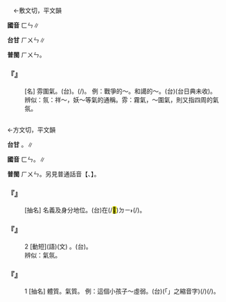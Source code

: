 
=={{ruby|氛|·ㄈㄣ}}==

　←敷文切，平文韻{{ruby|＝|ㄈㄣ}}

'''國音''' <rt>ㄈㄣ</rt>∥

'''台甘''' <rt>ㄏㄨㄣ</rt>∥

'''普閩''' <rt>ㄏㄨㄣ</rt>。

    

==='''『{{ruby|氣|ㄑㄧˋ}}{{ruby|氛|·ㄈㄣ}}』'''===
: [名] 雰圍氣。(台){{ruby|氣|ㄎㄧ˪}}{{ruby|氛|ㄏㄨㄣ}}。{{ruby|人|ㄌㄤˊ}}{{ruby|對|ㄉㄨㄧ˪}}{{ruby|四|ㄒㄧ˪}}{{ruby|周|ㄐㄧㄨ}}{{ruby|圍|ㄨㄧˊ}}{{ruby|丌|ㆤ}}{{ruby|氣|ㄎㄧ˪}}{{ruby|氛|ㄏㄨㄣ}}(/{{ruby|感|ㄍㆰˋ}}{{ruby|觸|ㄑㄧㆦㆶ}})。 例：戰爭的～。和譪的～。(台){{ruby|氣|ㄎㄧ˪}}{{ruby|氛|ㄏㄨㄣ}}(台日典未收)。
:辨似：氛：祥～，妖～等氣的通稱。雰：霧氣，～圍氣，則又指四周的氣氛。
:
    

=={{ruby|分|ㄈㄣ}}==

←方文切，平文韻{{ruby|＝|ㄈㄣ}}

'''台甘''' {{ruby|(文)|ㄏㄨㄣ}}{{ruby|。|ㄏㄨㄣ˫}}。{{ruby|(語)|ㄅㄨㄣ}}∥

'''國音''' <rt>ㄈㄣ</rt>。{{ruby|←|ㄈㄣ}}{{ruby|。|ㄈㄣˋ}}∥

'''普閩''' <rt>ㄏㄨㄣ</rt>。另見普通話音【{{ruby|分|ㄈㄣ}}、{{ruby|分|ㄈㄣˋ}}】。

    

==='''『{{ruby|名|ㄇㄧㄥˊ}}{{ruby|分|·ㄈㄣˋ}}』'''===
: [抽名] 名義及身分地位。(台)在(/<mark>&#xf9853;</mark>)<rt>ㄉㄧ˫</rt>{{ruby|社|ㄒㄧㄚ˫}}{{ruby|會|ㄏㄨㆤ˫}}{{ruby|上|ㄒㄧㆲ˫}}{{ruby|所|ㄙㆦˋ}}{{ruby|得|ㄉㄧㆵ}}{{ruby|著|ㄉㄧㄜㆷ ͘}}{{ruby|丌|ㆤ}}{{ruby|名|ㆠㄧㄥˊ}}{{ruby|稱|ㄑㄧㄥ}}{{ruby|名|ㆠㄧㄥˊ/ㄇㄧㄚˊ}}{{ruby|譽|ㆣㄨ˫/ㄨ˫}}{{ruby|及|ㄍㄚㆴ ͘}}(/{{ruby|合|ㄍㄚㆴ}}){{ruby|相|ㄒㄧㆲ}}{{ruby|應|ㄧㄥ˪}}{{ruby|丌|ㆤ}}{{ruby|身|ㄒㄧㄣ}}{{ruby|分|ㄏㄨㄣ˫}}{{ruby|地|ㄉㄨㆤ˫/ㄉㆤ˫}}{{ruby|位|ㄨㄧ˫}}。
    

==='''『{{ruby|處|ㄔㄨˇ}}{{ruby|分|·ㄈㄣˋ}}』'''===
:2  [動短](語)(文) {{ruby|處|ㄔㄨˇ}}{{ruby|分|ㄈㄣˋ}}。(台){{ruby|處|ㄘㄨˋ}}{{ruby|分|ㄏㄨㄣ}}。
:辨似：氣氛。
:
    

==='''『{{ruby|氣|ㄑㄧˋ}}{{ruby|分|·ㄈㄣˋ}}』'''===
:1  [抽名] 體質。氣質。 例：這個小孩子～虛弱。(台){{ruby|<mark>&#xffb50;</mark>|ㄐㄧㆵ}}(「{{ruby|此|ㄐㄧˋ}}{{ruby|一|ㄐㄧㆵ ͘}}」之縮音字)(/{{ruby|此|ㄐㄧㆵ}}){{ruby|個|ㆤˊ}}{{ruby|<mark>&#xffb51;</mark>|ㆣㄧㄣˋ}}{{ruby|孲|ㄚˋ}}{{ruby|體|ㄊㄨㆤˋ/ㄊㆤˋ}}{{ruby|質|ㄐㄧㆵ}}{{ruby|虛|ㄏㄧ}}{{ruby|弱|ㆢㄧㆦㆶ ͘/ㄌㄧㆦㆶ ͘}}(/{{ruby|荏|ㆢㄧㆬˋ}}{{ruby|→|ㄌㆰˋ}})。
    
